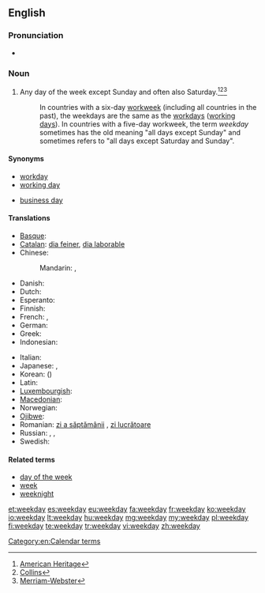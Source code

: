 ==English==

===Pronunciation===
* {{audio|en-us-weekday.ogg|Audio (US)}}

===Noun===
{{en-noun}}

# Any day of the week except Sunday and often also Saturday.<ref>[http://www.yourdictionary.com/weekday American Heritage]</ref><ref>[http://www.collinsdictionary.com/dictionary/english/weekday Collins]</ref><ref>[http://www.merriam-webster.com/dictionary/weekday Merriam-Webster]</ref>
#: In countries with a six-day [[workweek]] (including all countries in the past), the weekdays are the same as the [[workday]]s ([[working day]]s). In countries with a five-day workweek, the term ''weekday'' sometimes has the old meaning "all days except Sunday" and sometimes refers to "all days except Saturday and Sunday".

====Synonyms====
* [[workday]]
* [[working day]]
* {{sense|day on which work is done in legal and official usage}} [[business day]]

====Translations====
{{trans-top|weekday}}
* [[Basque]]: {{t|eu|astegun|xs=Basque}}
* [[Catalan]]: [[dia feiner]], [[dia laborable]]
* Chinese:
*: Mandarin: {{t-|cmn|平日|tr=píngrì|sc=Hani}}, {{t|cmn|平常日|tr=píngchángrì|sc=Hani}}
* Danish: {{t|da|almindelig ugedag}}
* Dutch: {{t+|nl|werkdag|m}}
* Esperanto: {{t|eo|labortago}}
* Finnish: {{t-|fi|arkipäivä}}
* French: {{t+|fr|jour de la semaine}} {{m}}, {{t+|fr|jour ouvré}} {{m}}
* German: {{t+|de|Wochentag|m}}
* Greek: {{t|el|καθημερινή|f|sc=Grek}}
* Indonesian: {{t|id|hari biasa|xs=Indonesian}}
{{trans-mid}}
* Italian: {{t|it|giorno feriale|m}}
* Japanese: {{t-|ja|平日|tr=heijitsu}},  {{t|ja|ウィークデー|tr=wīkudē}}
* Korean: {{t|ko|평일|tr=pyeongil|sc=Hang}} ({{t+|ko|平日|sc=Hani}})
* Latin: {{t|la|feria}}
* [[Luxembourgish]]: {{t|lb|Wochendag|m}}
* [[Macedonian]]: {{t|mk|делник|m|tr=délnik}}
* Norwegian: {{t|no|hverdag|m}}
* [[Ojibwe]]: {{tø|oj|anokii-giizhigad}}
* Romanian: [[zi a săptămânii]] {{f}}, [[zi lucrătoare]] {{f}}
* Russian: {{t|ru|рабочий день|m|tr=rabóčij den'}},  {{t|ru|будний день|m|tr=búdnij den'}},  {{t|ru|будни|p|tr=búdni}}
* Swedish: {{t|sv|vardag|c}}
{{trans-bottom}}

====Related terms====
* [[day of the week]]
* [[week]]
* [[weeknight]]

[[Category:en:Calendar terms]]

[[et:weekday]]
[[es:weekday]]
[[eu:weekday]]
[[fa:weekday]]
[[fr:weekday]]
[[ko:weekday]]
[[io:weekday]]
[[lt:weekday]]
[[hu:weekday]]
[[mg:weekday]]
[[my:weekday]]
[[pl:weekday]]
[[fi:weekday]]
[[te:weekday]]
[[tr:weekday]]
[[vi:weekday]]
[[zh:weekday]]